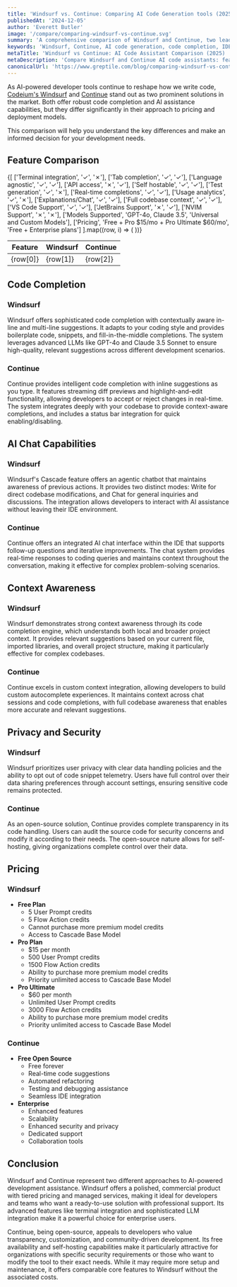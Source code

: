 ```yaml
---
title: 'Windsurf vs. Continue: Comparing AI Code Generation tools (2025)'
publishedAt: '2024-12-05'
author: 'Everett Butler'
image: '/compare/comparing-windsurf-vs-continue.svg'
summary: 'A comprehensive comparison of Windsurf and Continue, two leading AI-powered code assistance tools, analyzing their features, pricing, and integration capabilities to help developers make an informed choice.'
keywords: 'Windsurf, Continue, AI code generation, code completion, IDE integration, developer tools, AI programming assistant, code automation'
metaTitle: 'Windsurf vs Continue: AI Code Assistant Comparison (2025) | Complete Guide'
metaDescription: 'Compare Windsurf and Continue AI code assistants: features, pricing, privacy, and integrations. Make an informed decision for your development workflow in 2025.'
canonicalUrl: 'https://www.greptile.com/blog/comparing-windsurf-vs-continue'
---
```


As AI-powered developer tools continue to reshape how we write code, [Codeium's Windsurf](https://codeium.com/windsurf) and [Continue](https://www.continue.dev/) stand out as two prominent solutions in the market. Both offer robust code completion and AI assistance capabilities, but they differ significantly in their approach to pricing and deployment models. 

This comparison will help you understand the key differences and make an informed decision for your development needs.

## Feature Comparison

   <table style={{
  borderCollapse: 'collapse',
  width: '100%',
  margin: '2rem 0',
  borderRadius: '8px',
  overflow: 'hidden',
  fontSize: '0.95rem',
  lineHeight: '1.5'
}}>
  <thead>
    <tr>
      <th style={{
        backgroundColor: '#f8fafc',
        padding: '1rem',
        textAlign: 'left',
        borderBottom: '1px solid #e2e8f0',
        fontWeight: '600',
        color: '#1a202c'
      }}>Feature</th>
      <th style={{
        backgroundColor: '#f8fafc',
        padding: '1rem',
        textAlign: 'center',
        borderBottom: '1px solid #e2e8f0',
        fontWeight: '600',
        color: '#1a202c'
      }}>Windsurf</th>
      <th style={{
        backgroundColor: '#f8fafc',
        padding: '1rem',
        textAlign: 'center',
        borderBottom: '1px solid #e2e8f0',
        fontWeight: '600',
        color: '#1a202c'
      }}>Continue</th>
    </tr>
  </thead>
  <tbody>
    {[ 
      ['Terminal integration', '✓', '✗'],
      ['Tab completion', '✓', '✓'],
      ['Language agnostic', '✓', '✓'],
      ['API access', '✗', '✓'],
      ['Self hostable', '✓', '✓'],
      ['Test generation', '✓', '✗'],
      ['Real-time completions', '✓', '✓'],
      ['Usage analytics', '✓', '✗'],
      ['Explanations/Chat', '✓', '✓'],
      ['Full codebase context', '✓', '✓'],
      ['VS Code Support', '✓', '✓'],
      ['JetBrains Support', '✗', '✓'],
      ['NVIM Support', '✗', '✗'],
      ['Models Supported', 'GPT-4o, Claude 3.5', 'Universal and Custom Models'],
      ['Pricing', 'Free + Pro $15/mo + Pro Ultimate $60/mo', 'Free + Enterprise plans']
   ].map((row, i) => (
      <tr key={i} style={{ 
        backgroundColor: 'white',
        transition: 'background-color 0.2s'
      }}>
        <td style={{
          padding: '1rem',
          borderBottom: '1px solid #e2e8f0',
          fontWeight: '500',
          backgroundColor: '#f8fafc'
        }}>{row[0]}</td>
        <td style={{
          padding: '1rem',
          borderBottom: '1px solid #e2e8f0',
          textAlign: 'center',
          color: row[1] === '✓' ? '#22c55e' : row[1] === '✗' ? '#ef4444' : '#1a202c',
          fontSize: (row[1] === '✓' || row[1] === '✗') ? '1.5rem' : '0.95rem'
        }}>{row[1]}</td>
        <td style={{
          padding: '1rem',
          borderBottom: '1px solid #e2e8f0',
          textAlign: 'center',
          color: row[2] === '✓' ? '#22c55e' : row[2] === '✗' ? '#ef4444' : '#1a202c',
          fontSize: (row[2] === '✓' || row[2] === '✗') ? '1.5rem' : '0.95rem'
        }}>{row[2]}</td>
      </tr>
    ))}
  </tbody>
</table>

## Code Completion

### Windsurf
Windsurf offers sophisticated code completion with contextually aware in-line and multi-line suggestions. It adapts to your coding style and provides boilerplate code, snippets, and fill-in-the-middle completions. The system leverages advanced LLMs like GPT-4o and Claude 3.5 Sonnet to ensure high-quality, relevant suggestions across different development scenarios.

### Continue
Continue provides intelligent code completion with inline suggestions as you type. It features streaming diff previews and highlight-and-edit functionality, allowing developers to accept or reject changes in real-time. The system integrates deeply with your codebase to provide context-aware completions, and includes a status bar integration for quick enabling/disabling.

## AI Chat Capabilities

### Windsurf
Windsurf's Cascade feature offers an agentic chatbot that maintains awareness of previous actions. It provides two distinct modes: Write for direct codebase modifications, and Chat for general inquiries and discussions. The integration allows developers to interact with AI assistance without leaving their IDE environment.

### Continue
Continue offers an integrated AI chat interface within the IDE that supports follow-up questions and iterative improvements. The chat system provides real-time responses to coding queries and maintains context throughout the conversation, making it effective for complex problem-solving scenarios.

## Context Awareness

### Windsurf
Windsurf demonstrates strong context awareness through its code completion engine, which understands both local and broader project context. It provides relevant suggestions based on your current file, imported libraries, and overall project structure, making it particularly effective for complex codebases.

### Continue
Continue excels in custom context integration, allowing developers to build custom autocomplete experiences. It maintains context across chat sessions and code completions, with full codebase awareness that enables more accurate and relevant suggestions.

## Privacy and Security

### Windsurf
Windsurf prioritizes user privacy with clear data handling policies and the ability to opt out of code snippet telemetry. Users have full control over their data sharing preferences through account settings, ensuring sensitive code remains protected.

### Continue
As an open-source solution, Continue provides complete transparency in its code handling. Users can audit the source code for security concerns and modify it according to their needs. The open-source nature allows for self-hosting, giving organizations complete control over their data.

## Pricing

### Windsurf
- **Free Plan**
  - 5 User Prompt credits
  - 5 Flow Action credits
  - Cannot purchase more premium model credits
  - Access to Cascade Base Model
- **Pro Plan**
  - $15 per month
  - 500 User Prompt credits
  - 1500 Flow Action credits
  - Ability to purchase more premium model credits
  - Priority unlimited access to Cascade Base Model
- **Pro Ultimate**
  - $60 per month
  - Unlimited User Prompt credits
  - 3000 Flow Action credits
  - Ability to purchase more premium model credits
  - Priority unlimited access to Cascade Base Model

### Continue
- **Free Open Source**
  - Free forever
  - Real-time code suggestions
  - Automated refactoring
  - Testing and debugging assistance
  - Seamless IDE integration
- **Enterprise**
  - Enhanced features
  - Scalability
  - Enhanced security and privacy
  - Dedicated support
  - Collaboration tools

## Conclusion

Windsurf and Continue represent two different approaches to AI-powered development assistance. Windsurf offers a polished, commercial product with tiered pricing and managed services, making it ideal for developers and teams who want a ready-to-use solution with professional support. Its advanced features like terminal integration and sophisticated LLM integration make it a powerful choice for enterprise users.

Continue, being open-source, appeals to developers who value transparency, customization, and community-driven development. Its free availability and self-hosting capabilities make it particularly attractive for organizations with specific security requirements or those who want to modify the tool to their exact needs. While it may require more setup and maintenance, it offers comparable core features to Windsurf without the associated costs.
